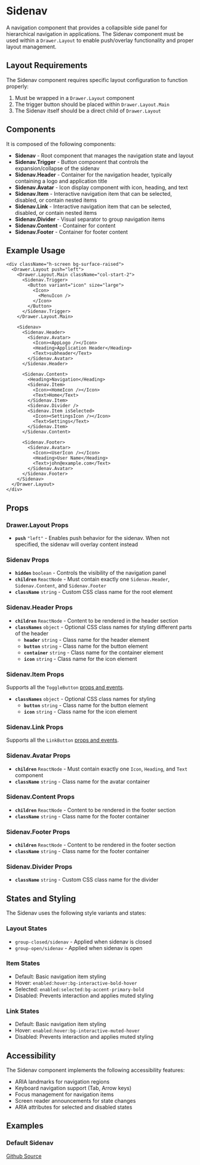 

<Meta of={SidenavStories} />

# Sidenav

A navigation component that provides a collapsible side panel for hierarchical navigation in applications. The Sidenav component must be used within a `Drawer.Layout` to enable push/overlay functionality and proper layout management.

## Layout Requirements

The Sidenav component requires specific layout configuration to function properly:

1. Must be wrapped in a `Drawer.Layout` component
2. The trigger button should be placed within `Drawer.Layout.Main`
3. The Sidenav itself should be a direct child of `Drawer.Layout`

## Components

It is composed of the following components:
- **Sidenav** - Root component that manages the navigation state and layout
- **Sidenav.Trigger** - Button component that controls the expansion/collapse of the sidenav
- **Sidenav.Header** - Container for the navigation header, typically containing a logo and application title
- **Sidenav.Avatar** - Icon display component with icon, heading, and text
- **Sidenav.Item** - Interactive navigation item that can be selected, disabled, or contain nested items
- **Sidenav.Link** - Interactive navigation item that can be selected, disabled, or contain nested items
- **Sidenav.Divider** - Visual separator to group navigation items
- **Sidenav.Content** - Container for content
- **Sidenav.Footer** - Container for footer content

## Example Usage

```tsx
<div className="h-screen bg-surface-raised">
  <Drawer.Layout push="left">
    <Drawer.Layout.Main className="col-start-2">
      <Sidenav.Trigger>
        <Button variant="icon" size="large">
          <Icon>
            <MenuIcon />
          </Icon>
        </Button>
      </Sidenav.Trigger>
    </Drawer.Layout.Main>

    <Sidenav>
      <Sidenav.Header>
        <Sidenav.Avatar>
          <Icon><AppLogo /></Icon>
          <Heading>Application Header</Heading>
          <Text>subheader</Text>
        </Sidenav.Avatar>
      </Sidenav.Header>

      <Sidenav.Content>
        <Heading>Navigation</Heading>
        <Sidenav.Item>
          <Icon><HomeIcon /></Icon>
          <Text>Home</Text>
        </Sidenav.Item>
        <Sidenav.Divider />
        <Sidenav.Item isSelected>
          <Icon><SettingsIcon /></Icon>
          <Text>Settings</Text>
        </Sidenav.Item>
      </Sidenav.Content>

      <Sidenav.Footer>
        <Sidenav.Avatar>
          <Icon><UserIcon /></Icon>
          <Heading>User Name</Heading>
          <Text>john@example.com</Text>
        </Sidenav.Avatar>
      </Sidenav.Footer>
    </Sidenav>
  </Drawer.Layout>
</div>
```

## Props

### Drawer.Layout Props
- **`push`** `"left"` - Enables push behavior for the sidenav. When not specified, the sidenav will overlay content instead

### Sidenav Props
- **`hidden`** `boolean` - Controls the visibility of the navigation panel
- **`children`** `ReactNode` - Must contain exactly one `Sidenav.Header`, `Sidenav.Content`, and `Sidenav.Footer`
- **`className`** `string` - Custom CSS class name for the root element

### Sidenav.Header Props
- **`children`** `ReactNode` - Content to be rendered in the header section
- **`classNames`** `object` - Optional CSS class names for styling different parts of the header
  - **`header`** `string` - Class name for the header element
  - **`button`** `string` - Class name for the button element
  - **`container`** `string` - Class name for the container element
  - **`icon`** `string` - Class name for the icon element

### Sidenav.Item Props
Supports all the `ToggleButton` [props and events](?path=/story/components-button--toggle).
- **`classNames`** `object` - Optional CSS class names for styling
  - **`button`** `string` - Class name for the button element
  - **`icon`** `string` - Class name for the icon element

### Sidenav.Link Props
Supports all the `LinkButton` [props and events](?path=/story/components-button--link).

### Sidenav.Avatar Props
- **`children`** `ReactNode` - Must contain exactly one `Icon`, `Heading`, and `Text` component
- **`className`** `string` - Class name for the avatar container

### Sidenav.Content Props
- **`children`** `ReactNode` - Content to be rendered in the footer section
- **`className`** `string` - Class name for the footer container

### Sidenav.Footer Props
- **`children`** `ReactNode` - Content to be rendered in the footer section
- **`className`** `string` - Class name for the footer container

### Sidenav.Divider Props
- **`className`** `string` - Custom CSS class name for the divider

## States and Styling

The Sidenav uses the following style variants and states:

### Layout States
- `group-closed/sidenav` - Applied when sidenav is closed
- `group-open/sidenav` - Applied when sidenav is open

### Item States
- Default: Basic navigation item styling
- Hover: `enabled:hover:bg-interactive-bold-hover`
- Selected: `enabled:selected:bg-accent-primary-bold`
- Disabled: Prevents interaction and applies muted styling

### Link States
- Default: Basic navigation item styling
- Hover: `enabled:hover:bg-interactive-muted-hover`
- Disabled: Prevents interaction and applies muted styling

## Accessibility

The Sidenav component implements the following accessibility features:
- ARIA landmarks for navigation regions
- Keyboard navigation support (Tab, Arrow keys)
- Focus management for navigation items
- Screen reader announcements for state changes
- ARIA attributes for selected and disabled states

## Examples

### Default Sidenav
<Canvas of={SidenavStories.Default} />

[Github Source](https://github.com/gohypergiant/standard-toolkit/tree/main/design-toolkit/components/src/components/sidenav)


